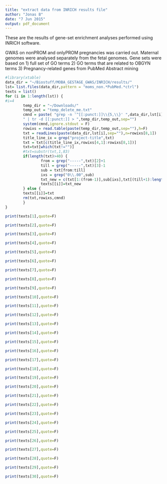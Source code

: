 ```yaml
---
title: "extract data from INRICH results file"
author: "Jonas B"
date: "7 Jun 2015"
output: pdf_document
---
```


These are the results of gene-set enrichment analyses performed using INRICH software. 

GWAS on nonPROM and onlyPROM pregnancies was carried out. Maternal genomes were analysed separately from the fetal genomes. Gene sets were based on 1) full set of GO terms 2) GO terms that are related to OBGYN terms 3) Pregnancy-related genes from PubMed Abstract mining 

```r
#library(xtable)
data_dir = "~/Biostuff/MOBA_GESTAGE_GWAS/INRICH/results/"
lst= list.files(data_dir,pattern = "moms_non.*PubMed.*ctrl")
texts = list()
for (i in 1:length(lst)) {
#i=4
        temp_dir = "~/Downloads/"
        temp_out = "temp_delete_me.txt"
        cmnd = paste( "grep -n '^[[:punct:]]\\{5,\\}' ",data_dir,lst[i],
        " | tr -d [[:punct:]] > ",temp_dir,temp_out,sep="")
        system(cmnd,ignore.stdout = F)
        rowixs = read.table(paste(temp_dir,temp_out,sep=""),h=F)
        txt = readLines(paste(data_dir,lst[i],sep=""),n=rowixs[8,1])
        title_line_ix = grep("project-title",txt)
        txt = txt[c(title_line_ix,rowixs[4,1]:rowixs[8,1])]
        txt=txt[which(txt!="")]
        #txt=substr(txt,1,83)
        if(length(txt)>40) {
                from = grep("-----",txt)[2]+1
                till = grep("-----",txt)[3]-1
                sub = txt[from:till]
                ixs = grep("0\\.00",sub)
                txt_new = c(txt[1:(from-1)],sub[ixs],txt[(till+1):length(txt)])
                texts[[i]]=txt_new
        } else {
        texts[[i]]=txt
        rm(txt,rowixs,cmnd)
        }
}
```


```r
print(texts[1],quote=F)
```

```r
print(texts[2],quote=F)
```

```r
print(texts[3],quote=F)
```

```r
print(texts[4],quote=F)
```

```r
print(texts[5],quote=F)
```

```r
print(texts[6],quote=F)
```

```r
print(texts[7],quote=F)
```

```r
print(texts[8],quote=F)
```


```r
print(texts[9],quote=F)
```

```r
print(texts[10],quote=F)
```

```r
print(texts[11],quote=F)
```

```r
print(texts[12],quote=F)
```

```r
print(texts[13],quote=F)
```

```r
print(texts[14],quote=F)
```

```r
print(texts[15],quote=F)
```

```r
print(texts[16],quote=F)
```


```r
print(texts[17],quote=F)
```

```r
print(texts[18],quote=F)
```

```r
print(texts[19],quote=F)
```

```r
print(texts[20],quote=F)
```


```r
print(texts[21],quote=F)
```

```r
print(texts[22],quote=F)
```

```r
print(texts[23],quote=F)
```

```r
print(texts[24],quote=F)
```

```r
print(texts[25],quote=F)
```

```r
print(texts[26],quote=F)
```


```r
print(texts[27],quote=F)
```

```r
print(texts[28],quote=F)
```

```r
print(texts[29],quote=F)
```

```r
print(texts[30],quote=F)
```